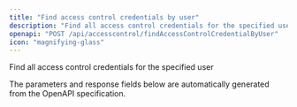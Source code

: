 ```yaml
---
title: "Find access control credentials by user"
description: "Find all access control credentials for the specified user"
openapi: "POST /api/accesscontrol/findAccessControlCredentialByUser"
icon: "magnifying-glass"
---
```


Find all access control credentials for the specified user

<Note>
The parameters and response fields below are automatically generated from the OpenAPI specification.
</Note>

